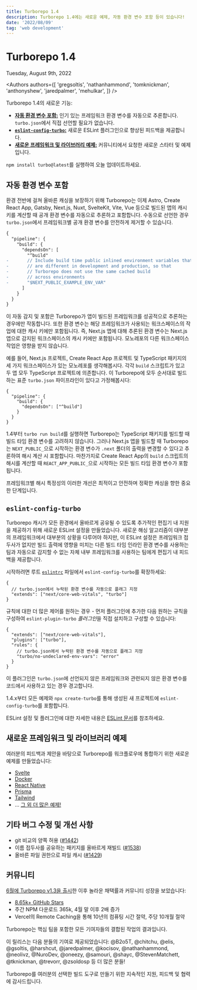 ```yaml
---
title: Turborepo 1.4
description: Turborepo 1.4에는 새로운 예제, 자동 환경 변수 포함 등이 있습니다!
date: '2022/08/09'
tag: 'web development'
---
```


<h1 className="text-center">Turborepo 1.4</h1>


<Date>Tuesday, August 9th, 2022</Date>

<Authors
  authors={[
    'gregsoltis',
    'nathanhammond',
    'tomknickman',
    'anthonyshew',
    'jaredpalmer',
    'mehulkar',
  ]}
/>

Turborepo 1.4의 새로운 기능:

- [**자동 환경 변수 포함:**](#automatic-environment-variable-inclusion) 인기 있는 프레임워크 환경 변수를 자동으로 추론합니다. `turbo.json`에서 직접 선언할 필요가 없습니다.
- [**`eslint-config-turbo`:**](#eslint-config-turbo) 새로운 ESLint 플러그인으로 향상된 피드백을 제공합니다.
- [**새로운 프레임워크 및 라이브러리 예제:**](#new-framework-and-library-examples) 커뮤니티에서 요청한 새로운 스타터 및 예제입니다.

`npm install turbo@latest`를 실행하여 오늘 업데이트하세요.

## 자동 환경 변수 포함

환경 전반에 걸쳐 올바른 캐싱을 보장하기 위해 Turborepo는 이제 Astro, Create React App, Gatsby, Next.js, Nuxt, SvelteKit, Vite, Vue 등으로 빌드된 앱의 캐시 키를 계산할 때 공개 환경 변수를 자동으로 추론하고 포함합니다. 수동으로 선언한 경우 `turbo.json`에서 프레임워크별 공개 환경 변수를 안전하게 제거할 수 있습니다.

```diff title="turbo.json"
{
  "pipeline": {
    "build": {
      "dependsOn": [
        "^build"
-       // Include build time public inlined environment variables that
-       // are different in development and production, so that
-       // Turborepo does not use the same cached build
-       // across environments
-       "$NEXT_PUBLIC_EXAMPLE_ENV_VAR"
      ]
    }
  }
}
```

이 자동 감지 및 포함은 Turborepo가 앱이 빌드된 프레임워크를 성공적으로 추론하는 경우에만 작동합니다. 또한 환경 변수는 해당 프레임워크가 사용되는 워크스페이스의 작업에 대한 캐시 키에만 포함됩니다. 즉, Next.js 앱에 대해 추론된 환경 변수는 Next.js 앱으로 감지된 워크스페이스의 캐시 키에만 포함됩니다. 모노레포의 다른 워크스페이스 작업은 영향을 받지 않습니다.

예를 들어, Next.js 프로젝트, Create React App 프로젝트 및 TypeScript 패키지의 세 가지 워크스페이스가 있는 모노레포를 생각해봅시다. 각각 `build` 스크립트가 있고 두 앱 모두 TypeScript 프로젝트에 의존합니다. 이 Turborepo에 모두 순서대로 빌드하는 표준 `turbo.json` 파이프라인이 있다고 가정해봅시다:

```jsonc title="turbo.json"
{
  "pipeline": {
    "build": {
      "dependsOn": ["^build"]
    }
  }
}
```

1.4부터 `turbo run build`를 실행하면 Turborepo는 TypeScript 패키지를 빌드할 때 빌드 타임 환경 변수를 고려하지 않습니다. 그러나 Next.js 앱을 빌드할 때 Turborepo는 `NEXT_PUBLIC_`으로 시작하는 환경 변수가 `.next` 폴더의 출력을 변경할 수 있다고 추론하여 해시 계산 시 포함합니다. 마찬가지로 Create React App의 `build` 스크립트의 해시를 계산할 때 `REACT_APP_PUBLIC_`으로 시작하는 모든 빌드 타임 환경 변수가 포함됩니다.

프레임워크별 해시 특정성의 이러한 개선은 최적이고 안전하며 정확한 캐싱을 향한 중요한 단계입니다.

## `eslint-config-turbo`

Turborepo 캐시가 모든 환경에서 올바르게 공유될 수 있도록 추가적인 편집기 내 지원을 제공하기 위해 새로운 ESLint 설정을 만들었습니다. 새로운 해싱 알고리즘이 대부분의 프레임워크에서 대부분의 상황을 다루어야 하지만, 이 ESLint 설정은 프레임워크 접두사가 없지만 빌드 출력에 영향을 미치는 다른 빌드 타임 인라인 환경 변수를 사용하는 팀과 자동으로 감지할 수 없는 자체 내부 프레임워크를 사용하는 팀에게 편집기 내 피드백을 제공합니다.

시작하려면 루트 [`eslintrc`](https://eslint.org/docs/latest/user-guide/configuring/configuration-files#configuration-file-formats) 파일에서 `eslint-config-turbo`를 확장하세요:

```jsonc title=".eslint.config.js"
{
  // turbo.json에서 누락된 환경 변수를 자동으로 플래그 지정
  "extends": ["next/core-web-vitals", "turbo"]
}
```

규칙에 대한 더 많은 제어를 원하는 경우 - 먼저 플러그인에 추가한 다음 원하는 규칙을 구성하여 `eslint-plugin-turbo` *플러그인*을 직접 설치하고 구성할 수 있습니다:

```jsonc title=".eslint.config.js"
{
  "extends": ["next/core-web-vitals"],
  "plugins": ["turbo"],
  "rules": {
    // turbo.json에서 누락된 환경 변수를 자동으로 플래그 지정
    "turbo/no-undeclared-env-vars": "error"
  }
}
```

이 플러그인은 `turbo.json`에 선언되지 않은 프레임워크와 관련되지 않은 환경 변수를 코드에서 사용하고 있는 경우 경고합니다.

1.4.x부터 모든 예제와 `npx create-turbo`를 통해 생성된 새 프로젝트에 `eslint-config-turbo`를 포함합니다.

ESLint 설정 및 플러그인에 대한 자세한 내용은 [ESLint 문서](https://eslint.org/docs/latest/)를 참조하세요.

## 새로운 프레임워크 및 라이브러리 예제

여러분의 피드백과 제안을 바탕으로 Turborepo를 워크플로우에 통합하기 위한 새로운 예제를 만들었습니다:

- [Svelte](https://github.com/vercel/turbo/tree/main/examples/with-svelte)
- [Docker](https://github.com/vercel/turbo/tree/main/examples/with-docker)
- [React Native](https://github.com/vercel/turbo/tree/main/examples/with-react-native-web)
- [Prisma](https://github.com/vercel/turbo/tree/main/examples/with-prisma)
- [Tailwind](https://github.com/vercel/turbo/tree/main/examples/with-tailwind)
- … [그 외 더 많은 예제!](https://github.com/vercel/turbo/tree/main/examples)

## 기타 버그 수정 및 개선 사항

- git 비교의 양쪽 허용 ([#1442](https://github.com/vercel/turbo/pull/1442))
- 이름 접두사를 공유하는 패키지를 올바르게 재빌드 ([#1538](https://github.com/vercel/turbo/pull/1538))
- 올바른 파일 권한으로 파일 캐시 ([#1429](https://github.com/vercel/turbo/pull/1429))

## 커뮤니티

[6월에 Turborepo v1.3을 출시](https://turborepo.com/blog/turbo-1-3-0)한 이후 놀라운 채택률과 커뮤니티 성장을 보았습니다:

- [8.65k+ GitHub Stars](https://github.com/vercel/turbo)
- 주간 NPM 다운로드 365k, 4월 말 이후 2배 증가
- Vercel의 Remote Caching을 통해 10년의 컴퓨팅 시간 절약, 주당 10개월 절약

Turborepo는 핵심 팀을 포함한 모든 기여자들의 결합된 작업의 결과입니다.

이 릴리스는 다음 분들의 기여로 제공되었습니다: @B2o5T, @chitchu, @elis, @gsoltis, @harshcut, @jaredpalmer, @kocisov, @nathanhammond, @neolivz, @NuroDev, @oneezy, @samouri, @shayc, @StevenMatchett, @tknickman, @trevorr, @zsoldosp 등 더 많은 분들!

Turborepo를 여러분의 선택한 빌드 도구로 만들기 위한 지속적인 지원, 피드백 및 협력에 감사드립니다.
